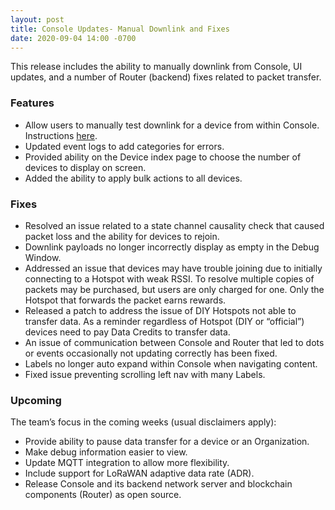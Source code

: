 ```yaml
---
layout: post
title: Console Updates- Manual Downlink and Fixes
date: 2020-09-04 14:00 -0700
---
```


This release includes the ability to manually downlink from Console, UI updates, and a number of
Router (backend) fixes related to packet transfer.

<!--truncate-->

### Features

- Allow users to manually test downlink for a device from within Console. Instructions
  [here](https://docs.helium.com/use-the-network/console/integrations/http/#downlink-tool-example).
- Updated event logs to add categories for errors.
- Provided ability on the Device index page to choose the number of devices to display on screen.
- Added the ability to apply bulk actions to all devices.

### Fixes

- Resolved an issue related to a state channel causality check that caused packet loss and the
  ability for devices to rejoin.
- Downlink payloads no longer incorrectly display as empty in the Debug Window.
- Addressed an issue that devices may have trouble joining due to initially connecting to a Hotspot
  with weak RSSI. To resolve multiple copies of packets may be purchased, but users are only charged
  for one. Only the Hotspot that forwards the packet earns rewards.
- Released a patch to address the issue of DIY Hotspots not able to transfer data. As a reminder
  regardless of Hotspot (DIY or “official”) devices need to pay Data Credits to transfer data.
- An issue of communication between Console and Router that led to dots or events occasionally not
  updating correctly has been fixed.
- Labels no longer auto expand within Console when navigating content.
- Fixed issue preventing scrolling left nav with many Labels.

### Upcoming

The team’s focus in the coming weeks (usual disclaimers apply):

- Provide ability to pause data transfer for a device or an Organization.
- Make debug information easier to view.
- Update MQTT integration to allow more flexibility.
- Include support for LoRaWAN adaptive data rate (ADR).
- Release Console and its backend network server and blockchain components (Router) as open source.
